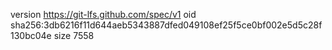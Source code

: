 version https://git-lfs.github.com/spec/v1
oid sha256:3db6216f11d644aeb5343887dfed049108ef25f5ce0bf002e5d5c28f130bc04e
size 7558
